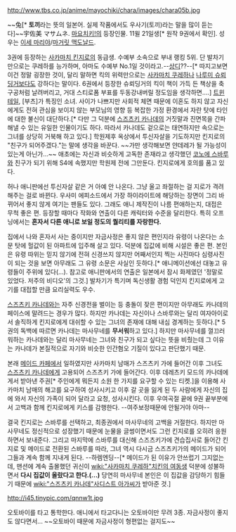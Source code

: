 http://www.tbs.co.jp/anime/mayochiki/chara/images/chara05b.jpg

~~兔[* '''토끼'''라는 뜻의 일본어. 실제 작품에서도 우사기(토끼)라는 말을 많이 듣는다]~~宇佐美 マサムネ. [[마요치키!]]의 등장인물. 11윌 21일생[* 원작 9권에서 확인]. 성우는 [[이세 마리야]]/[[마거릿 맥도날드]].

3권에 등장하는 [[사카마치 킨지로]]의 동급생. 수예부 소속으로 부내 랭킹 5위. 단 발차기만으로는 쿠레하를 능가하며, 아마도 수예부 No.1일 것이라고.--[[상디]]??--[* 따지고보면 이건 정말 굉장한 것이, 달리 말하면 킥의 위력만으로는 [[사카마치 쿠레하]]나 [[나루미 슈뢰딩거]]보다도 강하다는 말이다. 6권에서 등장한 슈뢰딩거의 킥이 책이 가득 든 책상을 축구공처럼 날려버리고, 거대 스티로폼 부표를 두동강내버릴 정도임을 생각하면….] [[트윈테일]], [부츠]가 특징인 소녀. 사이가 나쁘지만 사회적 체면 때문에 이혼도 하지 않고 자신에게도 전혀 관심을 보이지 않는 부모님의 영향 등 복잡한 가정 환경에서 자란 탓에 타인에 대한 불신이 대단하다.[* 다만 그 덕분에 [[스즈츠키 카나데]]의 거짓말과 진면목을 간파해낼 수 있는 유일한 인물이기도 하다. 따라서 카나데도 겉으로는 태연하지만 속으로는 그녀를 상당히 거북해 하고 있다.] 학원제후 옥상에서 투신자살을 기도하지만 킨지로의 "친구가 되어주겠다."는 말에 생각을 바꾼다. ~~가만 생각해보면 얀데레가 될 가능성이 있는게 아닌가...~~ 애초에는 자신과 비슷하게 고독한 존재라고 생각했던 [[코노에 스바루]]와 친구가 되기 위해 S4에 속했지만 학원제 전에 그만둔다. 킨지로에게 호의를 품고 있다.

허나 애니판에선 투신자살 같은 거 아예 안 나온다. 그냥 울고 좌절하는 걸 지로가 격려해주는 걸로 바뀐다. 우사미 에피소드에서 가장 하이라이트에 해당하는 장면이 그리 바뀌어서 좋지 않게 여기는 팬들도 있다.
그래도 애니 제작진이 나름 편애하는지, 대접은 무척 좋은 편. 등장할 때마다 작화와 연출이 다른 캐릭터와 수준을 달리한다. 특히 오프닝에서는 '''혼자서 다른 애니로 보일 정도의 퀄리티를 자랑한다.'''

집에서 나와 혼자서 사는 중이지만 자금사정은 좋지 않은 편인지라 유령이 나온다는 소문 탓에 헐값이 된 아파트에 입주해 살고 있다. 덕분에 집값에 비해 시설은 좋은 편. 본인은 유령 따위는 믿지 않기에 전혀 신경쓰지 않지만 어째서인지 찍는 사진마다 심령사진이 되는 것을 보면 아무래도 그 유령 소문은 사실인 듯하다.[* 애니메이션에선 대놓고 유령들이 주위에 있다(…). 참고로 애니판에서의 연출은 일본에서 잠시 화제였던 '정말로 있었다. 저주의 비디오'의 그것.] 발차기가 특기며 독신생활 경험 덕인지 킨지로에게 고기를 대접할 만큼 요리실력도 우수.

[[스즈츠키 카나데]]와는 자주 신경전을 벌이는 등 충돌이 잦은 편이지만 아무래도 카나데의 페이스에 말려드는 경우가 많다. 하지만 카나데는 자신이나 스바루와는 달리 여자아이로서 솔직하게 킨지로에게 대쉬할 수 있는 그녀의 존재에 대해 내심 경계하는 듯하다.[* 5권의 독백에 따르면 카나데는 마사무네를 '''무서워'''하고 있다.] 하지만 마사무네를 껄끄러워하는 카나데와는 달리 마사무네는 그녀와 친구가 되고 싶다는 뜻을 비췄는데 그 이유는 카나데가 본질적으로 자기와 비슷한 인간혐오 기질이 있다고 판단했기 때문.

본래 [[메이드 카페]]에서 일하였지만 사카마치 남매가 스즈츠키 가에 들어간 이후 그녀도 [[스즈츠키 카나데]]에게 고용되어 스즈츠키 가에 들어간다. 이후 데레츠키 모드의 카나데에게서 받아낸 주권[* 주인에게 뭐든지 소원 한 가지를 요구할 수 있는 티켓.]을 이용해 사카마치 남매의 해고를 요구하여 성사시키고 이후 갈 곳을 잃게 된 두 사람에게 자신의 집에 와서 자신의 가족이 되어 달라고 요청, 성사시킨다. 이후 우여곡절 끝에 9권 끝부분에서 고백과 함께 킨지로에게 키스를 감행한다. --여주보정때문에 안될거야 아마--

결국 킨지로는 스바루를 선택하고, 최종권에서 마사무네의 고백을 거절한다. 하지만 마사무네도 정신적으로 성장했기 때문에 눈물을 글썽이면서도 그런 킨지로를 오히려 응원하면서 보내준다. 그리고 마지막에 스바루를 대신해 스즈츠키가에 견습집사로 들어간 킨지로 및 메이드로 전환된 스바루를 따라, 그녀 역시 다시금 스즈츠키가의 메이드가 되어 그들과 계속 함께 지내게 된다. --하렘엔딩--[* 메이드가 된 이유가 안쓰럽기 그지없는데, 맨션에 계속 출몰했던 귀신이 [[wiki:"사카마치 쿠레하"치킨의 여동생]] 덕분에 성불하면서 '''다시 집값이 올랐다고 한다.(...)''' 당연히 마사무네 본인은 이 집값을 감당하기 힘들기 때문에 [[wiki:"스즈츠키 카나데"사디스트 아가씨]]가 받아준 것.]

http://i45.tinypic.com/qnnw1t.jpg

오토바이를 타고 통학한다. 애니에서 타고다니는 오토바이만 무려 3종. 자금사정이 좋지도 않다면서... ~~오토바이 때문에 자금사정이 형편없는 걸지도~~
